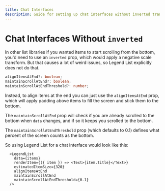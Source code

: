 ```yaml
---
title: Chat Interfaces
description: Guide for setting up chat interfaces without inverted transforms
---
```


# Chat Interfaces Without `inverted`

In other list libraries if you wanted items to start scrolling from the bottom, you'd need to use an `inverted` prop, which would apply a negative scale transform. But that causes a lot of weird issues, so Legend List explicitly does not do that.

```ts
alignItemsAtEnd?: boolean;
maintainScrollAtEnd?: boolean;
maintainScrollAtEndThreshold?: number;
```

Instead, to align items at the end you can just use the `alignItemsAtEnd` prop, which will apply padding above items to fill the screen and stick them to the bottom.

The `maintainScrollAtEnd` prop will check if you are already scrolled to the bottom when `data` changes, and if so it keeps you scrolled to the bottom.

The `maintainScrollAtEndThreshold` prop (which defaults to 0.1) defines what percent of the screen counts as the bottom.

So using Legend List for a chat interface would look like this:

```tsx
  <LegendList
    data={items}
    renderItem={({ item }) => <Text>{item.title}</Text>}
    estimatedItemSize={320}
    alignItemsAtEnd
    maintainScrollAtEnd
    maintainScrollAtEndThreshold={0.1}
  />
```